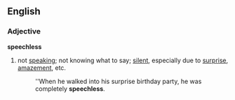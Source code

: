==English==
===Adjective===
'''speechless'''
#not [[speak]]ing; not knowing what to say; [[silent]], especially due to [[surprise]], [[amazement]], etc.
#:''When he walked into his surprise birthday party, he was completely '''speechless'''.